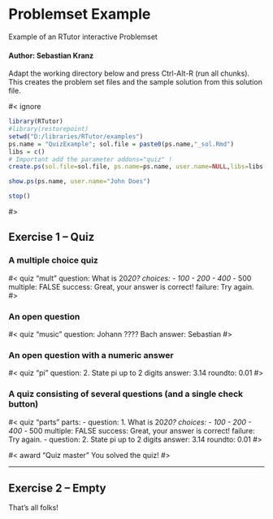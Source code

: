 # Problemset Example

Example of an RTutor interactive Problemset

#### Author:  Sebastian Kranz

Adapt the working directory below and press Ctrl-Alt-R (run all chunks). This creates the problem set files and the sample solution from this solution file.

#< ignore
```r
library(RTutor)
#library(restorepoint)
setwd("D:/libraries/RTutor/examples")
ps.name = "QuizExample"; sol.file = paste0(ps.name,"_sol.Rmd")
libs = c() 
# Important add the parameter addons="quiz" !
create.ps(sol.file=sol.file, ps.name=ps.name, user.name=NULL,libs=libs, stop.when.finished=FALSE, addons="quiz")

show.ps(ps.name, user.name="John Does")

stop()
```
#>

## Exercise 1 -- Quiz

### A multiple choice quiz

#< quiz "mult"
question: What is 20*20?
choices:
    - 100
    - 200
    - 400*
    - 500
multiple: FALSE
success: Great, your answer is correct!
failure: Try again.
#>

### An open question

#< quiz "music"
question: Johann ???? Bach
answer: Sebastian
#>

### An open question with a numeric answer

#< quiz "pi"
question: 2. State pi up to 2 digits
answer: 3.14
roundto: 0.01
#>


### A quiz consisting of several questions (and a single check button)

#< quiz "parts"
parts:
  - question: 1. What is 20*20?
    choices:
        - 100
        - 200
        - 400*
        - 500
    multiple: FALSE
    success: Great, your answer is correct!
    failure: Try again.
  - question: 2. State pi up to 2 digits
    answer: 3.14
    roundto: 0.01
#>


#< award "Quiz master"
You solved the quiz!
#>


---

## Exercise 2 -- Empty

That's all folks!